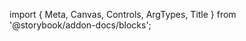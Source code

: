 ﻿import { Meta, Canvas, Controls, ArgTypes, Title } from '@storybook/addon-docs/blocks';

<Meta of={PopoverStories} />
<Title/>
<Canvas of={PopoverStories.Default} layout={"centered"} withToolbar={true} sourceState={"none"}/>
<Controls/>
<SourceCode code={rawCode}/>

## Components
### Popover
<ArgTypes of={PopoverStories} />

### PopoverTrigger
<ArgTypes of={PopoverTriggerStories} />

### PopoverContent
<ArgTypes of={PopoverContentStories} />
